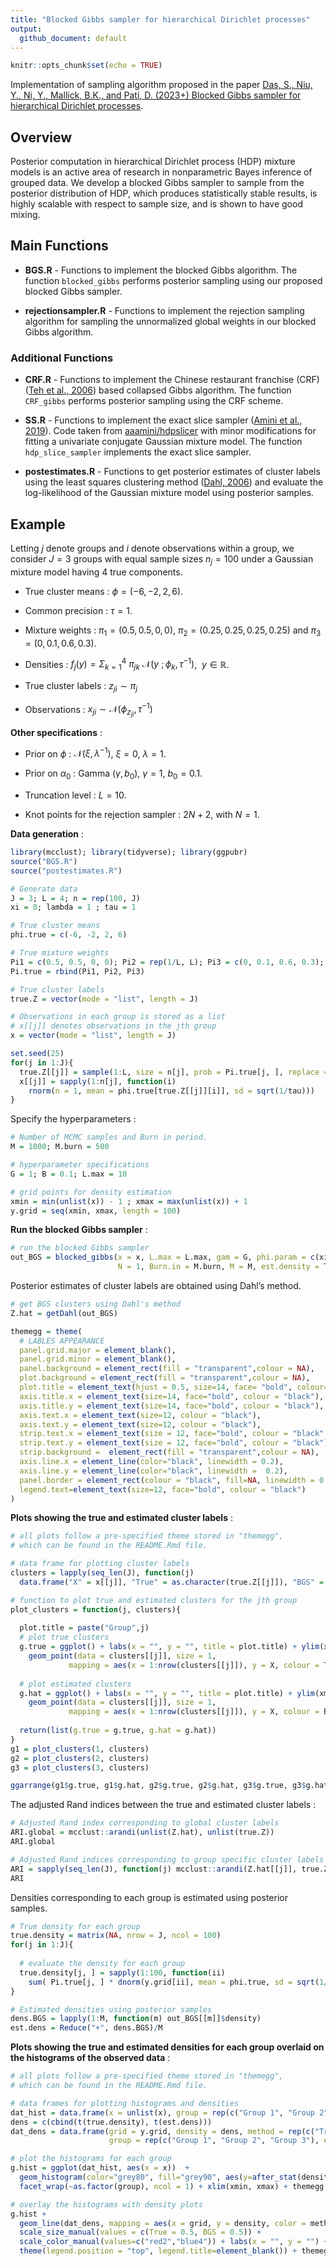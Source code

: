```yaml
---
title: "Blocked Gibbs sampler for hierarchical Dirichlet processes"
output: 
  github_document: default
---
```


```r
knitr::opts_chunk$set(echo = TRUE)
```

Implementation of sampling algorithm proposed in the paper [Das, S., Niu, Y., Ni, Y., Mallick, B.K., and Pati, D. (2023+) Blocked Gibbs sampler for hierarchical Dirichlet processes](https://arxiv.org/abs/2304.09945).

## Overview

Posterior computation in hierarchical Dirichlet process (HDP) mixture models is an active area of research in nonparametric Bayes inference of grouped data. We develop a blocked Gibbs sampler to sample from the posterior distribution of HDP, which produces statistically stable results, is highly scalable with respect to sample size, and is shown to have good mixing.

## Main Functions

-   **BGS.R** - Functions to implement the blocked Gibbs algorithm. The function `blocked_gibbs` performs posterior sampling using our proposed blocked Gibbs sampler.

-   **rejectionsampler.R** - Functions to implement the rejection sampling algorithm for sampling the unnormalized global weights in our blocked Gibbs algorithm.

### Additional Functions

-   **CRF.R** - Functions to implement the Chinese restaurant franchise (CRF) ([Teh et al., 2006](https://people.eecs.berkeley.edu/~jordan/papers/hdp.pdf)) based collapsed Gibbs algorithm. The function `CRF_gibbs` performs posterior sampling using the CRF scheme.

-   **SS.R** - Functions to implement the exact slice sampler ([Amini et al., 2019](https://arxiv.org/abs/1903.08829)). Code taken from [aaamini/hdpslicer](https://github.com/aaamini/hdpslicer/blob/master/hdp_inference.R) with minor modifications for fitting a univariate conjugate Gaussian mixture model. The function `hdp_slice_sampler` implements the exact slice sampler.

-   **postestimates.R** - Functions to get posterior estimates of cluster labels using the least squares clustering method ([Dahl, 2006](https://dahl.byu.edu/papers/dahl-2006.pdf)) and evaluate the log-likelihood of the Gaussian mixture model using posterior samples.

## Example

Letting $j$ denote groups and $i$ denote observations within a group, we consider $J = 3$ groups with equal sample sizes $n_j = 100$ under a Gaussian mixture model having 4 true components.

-   True cluster means : $\phi = (−6, −2, 2, 6)$.

-   Common precision : $\tau = 1$.

-   Mixture weights : $\pi_1 = (0.5, 0.5, 0, 0)$, $\pi_2 = (0.25, 0.25, 0.25, 0.25)$ and $\pi_3 = (0, 0.1, 0.6, 0.3)$.

-   Densities : $f_j(y) = \Sigma_{k=1}^4 \ \pi_{jk} \ \mathcal{N}(y \ ;\phi_k, \tau^{-1})$, $\ y \in \mathbb{R}$.

-   True cluster labels : $z_{ji} \sim \pi_j$

-   Observations : $x_{ji} \sim \mathcal{N}(\phi_{z_{ji}}, \tau^{-1})$

**Other specifications** :

-   Prior on $\phi$ : $\mathcal{N}(\xi, \lambda^{-1})$, $\xi = 0$, $\lambda=1$.

-   Prior on $\alpha_0$ : Gamma $(\gamma, b_0)$, $\gamma = 1$, $b_0 = 0.1$.

-   Truncation level : $L=10$.

-   Knot points for the rejection sampler : $2N+2$, with $N = 1$.

**Data generation** :
```r
library(mcclust); library(tidyverse); library(ggpubr)
source("BGS.R")
source("postestimates.R")

# Generate data 
J = 3; L = 4; n = rep(100, J)
xi = 0; lambda = 1 ; tau = 1

# True cluster means
phi.true = c(-6, -2, 2, 6)

# True mixture weights
Pi1 = c(0.5, 0.5, 0, 0); Pi2 = rep(1/L, L); Pi3 = c(0, 0.1, 0.6, 0.3);
Pi.true = rbind(Pi1, Pi2, Pi3)

# True cluster labels
true.Z = vector(mode = "list", length = J)

# Observations in each group is stored as a list
# x[[j]] denotes observations in the jth group
x = vector(mode = "list", length = J)

set.seed(25)
for(j in 1:J){
  true.Z[[j]] = sample(1:L, size = n[j], prob = Pi.true[j, ], replace = TRUE)
  x[[j]] = sapply(1:n[j], function(i) 
    rnorm(n = 1, mean = phi.true[true.Z[[j]][i]], sd = sqrt(1/tau)))
}
```

Specify the hyperparameters :

```r
# Number of MCMC samples and Burn in period.
M = 1000; M.burn = 500

# hyperparameter specifications
G = 1; B = 0.1; L.max = 10

# grid points for density estimation
xmin = min(unlist(x)) - 1 ; xmax = max(unlist(x)) + 1
y.grid = seq(xmin, xmax, length = 100)
```

**Run the blocked Gibbs sampler** :

```r
# run the blocked Gibbs sampler
out_BGS = blocked_gibbs(x = x, L.max = L.max, gam = G, phi.param = c(xi, lambda, tau), b0 = B, 
                        N = 1, Burn.in = M.burn, M = M, est.density = TRUE,y.grid = y.grid)
```

Posterior estimates of cluster labels are obtained using Dahl's method.

```r
# get BGS clusters using Dahl's method
Z.hat = getDahl(out_BGS)
```

```r
themegg = theme(
  # LABLES APPEARANCE
  panel.grid.major = element_blank(), 
  panel.grid.minor = element_blank(),
  panel.background = element_rect(fill = "transparent",colour = NA),
  plot.background = element_rect(fill = "transparent",colour = NA),
  plot.title = element_text(hjust = 0.5, size=14, face= "bold", colour= "black" ),
  axis.title.x = element_text(size=14, face="bold", colour = "black"),    
  axis.title.y = element_text(size=14, face="bold", colour = "black"),    
  axis.text.x = element_text(size=12, colour = "black"), 
  axis.text.y = element_text(size=12, colour = "black"),
  strip.text.x = element_text(size = 12, face="bold", colour = "black" ),
  strip.text.y = element_text(size = 12, face="bold", colour = "black"),
  strip.background =  element_rect(fill = "transparent",colour = NA),
  axis.line.x = element_line(color="black", linewidth = 0.2),
  axis.line.y = element_line(color="black", linewidth =  0.2),
  panel.border = element_rect(colour = "black", fill=NA, linewidth = 0.2),
  legend.text=element_text(size=12, face="bold", colour = "black")
)
```

**Plots showing the true and estimated cluster labels** :

```r
# all plots follow a pre-specified theme stored in "themegg", 
# which can be found in the README.Rmd file.

# data frame for plotting cluster labels
clusters = lapply(seq_len(J), function(j) 
  data.frame("X" = x[[j]], "True" = as.character(true.Z[[j]]), "BGS" = as.character(Z.hat[[j]]) ))

# function to plot true and estimated clusters for the jth group
plot_clusters = function(j, clusters){
  
  plot.title = paste("Group",j)
  # plot true clusters
  g.true = ggplot() + labs(x = "", y = "", title = plot.title) + ylim(xmin, xmax) +
    geom_point(data = clusters[[j]], size = 1,
             mapping = aes(x = 1:nrow(clusters[[j]]), y = X, colour = True)) + themegg
  
  # plot estimated clusters
  g.hat = ggplot() + labs(x = "", y = "", title = plot.title) + ylim(xmin, xmax) +
    geom_point(data = clusters[[j]], size = 1,
             mapping = aes(x = 1:nrow(clusters[[j]]), y = X, colour = BGS)) + themegg
  
  return(list(g.true = g.true, g.hat = g.hat))
}
g1 = plot_clusters(1, clusters)
g2 = plot_clusters(2, clusters)
g3 = plot_clusters(3, clusters)

ggarrange(g1$g.true, g1$g.hat, g2$g.true, g2$g.hat, g3$g.true, g3$g.hat, ncol=2, nrow = 3)
```

The adjusted Rand indices between the true and estimated cluster labels :

```r
# Adjusted Rand index corresponding to global cluster labels
ARI.global = mcclust::arandi(unlist(Z.hat), unlist(true.Z))
ARI.global

# Adjusted Rand indices corresponding to group specific cluster labels
ARI = sapply(seq_len(J), function(j) mcclust::arandi(Z.hat[[j]], true.Z[[j]]))
ARI
```

Densities corresponding to each group is estimated using posterior samples.

```r
# True density for each group
true.density = matrix(NA, nrow = J, ncol = 100)
for(j in 1:J){
  
  # evaluate the density for each group
  true.density[j, ] = sapply(1:100, function(ii) 
    sum( Pi.true[j, ] * dnorm(y.grid[ii], mean = phi.true, sd = sqrt(1/tau)) ))
}

# Estimated densities using posterior samples
dens.BGS = lapply(1:M, function(m) out_BGS[[m]]$density)
est.dens = Reduce("+", dens.BGS)/M
```

**Plots showing the true and estimated densities for each group overlaid on the histograms of the observed data** :

```r
# all plots follow a pre-specified theme stored in "themegg",
# which can be found in the README.Rmd file.

# data frames for plotting histograms and densities
dat_hist = data.frame(x = unlist(x), group = rep(c("Group 1", "Group 2", "Group 3"), each = n[1]))
dens = c(cbind(t(true.density), t(est.dens)))
dat_dens = data.frame(grid = y.grid, density = dens, method = rep(c("True", "BGS"), each = 3*100), 
                      group = rep(c("Group 1", "Group 2", "Group 3"), each = 100, times = 2))

# plot the histograms for each group
g.hist = ggplot(dat_hist, aes(x = x))  +
  geom_histogram(color="grey80", fill="grey90", aes(y=after_stat(density)), bins = 20)+
  facet_wrap(~as.factor(group), ncol = 1) + xlim(xmin, xmax) + themegg

# overlay the histograms with density plots
g.hist + 
  geom_line(dat_dens, mapping = aes(x = grid, y = density, color = method, size = method)) +
  scale_size_manual(values = c(True = 0.5, BGS = 0.5)) +
  scale_color_manual(values=c("red2","blue4")) + labs(x = "", y = "") + 
  theme(legend.position = "top", legend.title=element_blank()) + themegg
```
